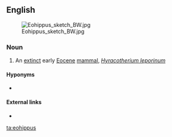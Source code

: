 ==English==
[[File:Eohippus sketch BW.jpg|thumb|right]]

===Noun===
{{en-noun|eohippi|es}}

# An [[extinct]] early [[Eocene]] [[mammal]], ''[[Hyracotherium leporinum]]''

====Hyponyms====
* {{l|en|Hyracotherium}}

====External links====
* {{pedialite}}

[[ta:eohippus]]